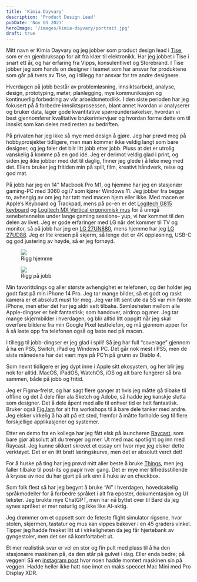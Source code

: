 ```yaml
---
title: 'Kimia Dayvary'
description: 'Product Design Lead'
pubDate: 'Nov 01 2023'
heroImage: '/images/kimia-dayvary/portrait.jpg'
draft: true
---
```








<Question1/>

Mitt navn er Kimia Dayvary og jeg jobber som product design lead i [Tise](https://tise.com), som er en gjenbruksapp for alt fra klær til elektronikk. Har jeg jobbet i Tise i snart ett år, og har erfaring fra Vipps, konsulentlivet og Storebrand. I Tise jobber jeg som hands on designer i teamet som har ansvar for produktene som går på tvers av Tise, og i tillegg har ansvar for tre andre designere.

Hverdagen på jobb består av problemløsning, innsiktsarbeid, analyse, design, prototyping, møter, planlegging, mye kommunikasjon og kontinuerlig forbedring av vår arbeidsmetodikk. I den siste perioden har jeg fokusert på å forbedre innsiktsprosessen, blant annet hvordan vi analyserer og bruker data, lager gode kvantitative spørreundersøkelser, hvordan vi best gjennomfører kvalitative brukerintervjuer og hvordan forme dette om til innsikt som kan deles med resten av bedriften.

På privaten har jeg ikke så mye med design å gjøre. Jeg har prøvd meg på hobbyprosjekter tidligere, men man kommer ikke veldig langt som bare designer, og jeg føler det blir litt jobb etter jobb. Pluss at det er utrolig vanskelig å komme på en god idé. Jeg er derimot veldig glad i print, og siden jeg ikke jobber med det til daglig, finner jeg glede i å leke meg med det. Ellers bruker jeg fritiden min på spill, film, kreativt håndverk, reise og god mat.

<Question2/>

På jobb har jeg en 14" Macbook Pro M1, og hjemme har jeg en stasjonær gaming-PC med 3060 og i7 som kjører Windows 11. Jeg jobber fra begge to, avhengig av om jeg har tatt med macen hjem eller ikke. Med macen er Apple’s Keyboard og Trackpad, mens på pc-en er det [Logitech G815 keyboard](https://www.logitechg.com/no-no/products/gaming-keyboards/g815-low-profile-rgb-mechanical-gaming-keyboard.html) og [Logitech MX Vertical ergonomisk mus](https://www.logitech.com/no-no/products/mice/mx-vertical-ergonomic-mouse.910-005448.html) for å unngå senebetennelse under lange gaming sessions– yup, vi har kommet til den delen av livet. Jeg er gode erfaringer med LG når det kommer til TV og monitor, så på jobb har jeg en [LG 27UN880](https://www.lg.com/no/skjermer/lg-27un880-b), mens hjemme har jeg [LG 27UD88](https://www.lg.com/no/skjermer/lg-27UD88). Jeg er lite kresen på skjerm, så lenge det er 4K oppløsning, USB-C og god justering av høyde, så er jeg fornøyd.

<figure>
    <img src='/images/kimia-dayvary/hjemme.jpg'/>
    <figcaption>
        Rigg hjemme
    </figcaption>
</figure>


<figure>
    <img src='/images/kimia-dayvary/jobb.jpg'/>
    <figcaption>
        Rigg på jobb
    </figcaption>
</figure>


Min favorittdings og aller største avhengighet er telefonen, og der holder jeg godt fast på min iPhone 14 Pro. Jeg tar mange bilder, så et godt og raskt kamera er et absolutt must for meg. Jeg var litt sent ute da 5S var min første iPhone, men etter det har jeg aldri sett tilbake. Sømløsheten mellom alle Apple-dingser er helt fantastisk; som handover, airdrop og mer. Jeg tar mange skjermbilder i hverdagen, og blir alltid litt oppgitt når jeg skal overføre bildene fra min Google Pixel testtelefon, og må gjennom apper for å så laste opp fra telefonen også og laste ned på macen.


I tillegg til jobb-dingser er jeg glad i spill! Så jeg har full “coverage” gjennom å ha en PS5, Switch, iPad og Windows PC. Det går nok mest i PS5, men de siste månedene har det vært mye på PC’n på grunn av Diablo 4.

<Question3/>

Som nevnt tidligere er jeg dypt inne i Apple sitt økosystem, og her blir jeg nok for alltid. MacOS, iPadOS, WatchOS, iOS og alt bare fungerer så bra sammen, både på jobb og fritid.

Jeg er Figma-frelst, og har sagt flere ganger at hvis jeg måtte gå tilbake til offline og det å dele filer ala Sketch og Adobe, så hadde jeg kanskje slutta som designer. Det å dele åpent med alle til enhver tid er helt fantastisk. Bruker også [FigJam](https://www.figma.com/figjam/) for alt fra workshops til å bare dele tanker med andre. Jeg elsker virkelig å ha alt på ett sted, fremfor å måtte forholde seg til flere forskjellige applikasjoner og systemer.

Etter en demo fra en kollega har jeg fått elsk på launcheren [Raycast](https://www.raycast.com), som bare gjør absolutt alt du trenger og mer. Ut med mac spotlight og inn med Raycast. Jeg kunne sikkert skrevet et essay om hvor mye jeg elsker dette verktøyet. Det er en litt bratt læringskurve, men det er absolutt verdt det!

For å huske på ting har jeg prøvd mitt aller beste å bruke [Things](https://culturedcode.com/things/), men jeg faller tilbake til post-its og papir hver gang. Det er mye mer tilfredsstillende å krysse av noe du har gjort på ark enn å huke av en checkbox.

Som folk flest så har jeg begynt å bruke “AI” i hverdagen, hovedsakelig språkmodeller for å forbedre språket i alt fra eposter, dokumentasjon og UI tekster. Jeg brukte mye ChatGPT, men har nå byttet over til Bard da jeg synes språket er mer naturlig og ikke like AI-aktig.

<Question4/>

Jeg drømmer om et oppsett som de feteste flight simulator rigsene, hvor stolen, skjermen, tastatur og mus kan vippes bakover i en 45 graders vinkel. Tipper jeg hadde freaket litt ut i virkeligheten da jeg får hjertebank av gyngestoler, men det ser så komfortabelt ut.

Et mer realistisk svar er vel en stor og fin pult med plass til å ha den stasjonære maskinen på, da den står på gulvet i dag. Eller enda bedre; på veggen! Så en [instagram post](https://www.instagram.com/p/ClHH75_D22L/) hvor noen hadde montert maskinen sin på veggen. Hadde heller ikke hatt noe imot en maks speccet Mac Mini med Pro Display XDR.